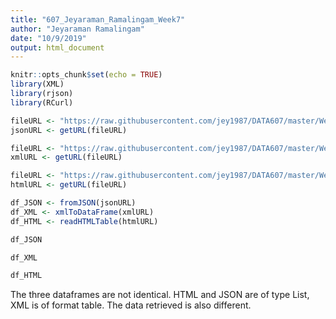 ```yaml
---
title: "607_Jeyaraman_Ramalingam_Week7"
author: "Jeyaraman Ramalingam"
date: "10/9/2019"
output: html_document
---
```


```r
knitr::opts_chunk$set(echo = TRUE)
library(XML)
library(rjson)
library(RCurl)

```

```r
fileURL <- "https://raw.githubusercontent.com/jey1987/DATA607/master/Week7_Assignment/books.json"
jsonURL <- getURL(fileURL)

fileURL <- "https://raw.githubusercontent.com/jey1987/DATA607/master/Week7_Assignment/books.xml"
xmlURL <- getURL(fileURL)

fileURL <- "https://raw.githubusercontent.com/jey1987/DATA607/master/Week7_Assignment/books.html"
htmlURL <- getURL(fileURL)

df_JSON <- fromJSON(jsonURL)
df_XML <- xmlToDataFrame(xmlURL)
df_HTML <- readHTMLTable(htmlURL)

df_JSON

df_XML

df_HTML
```

The three dataframes are not identical. HTML and JSON are of type List, XML is of format table. The data retrieved is also different.
